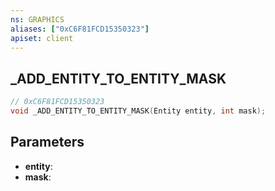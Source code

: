 ```yaml
---
ns: GRAPHICS
aliases: ["0xC6F81FCD15350323"]
apiset: client
---
```

## _ADD_ENTITY_TO_ENTITY_MASK

```c
// 0xC6F81FCD15350323
void _ADD_ENTITY_TO_ENTITY_MASK(Entity entity, int mask);
```


## Parameters
* **entity**:
* **mask**: